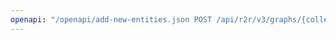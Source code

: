 ---
openapi: "/openapi/add-new-entities.json POST /api/r2r/v3/graphs/{collection_id}/entities"
---
